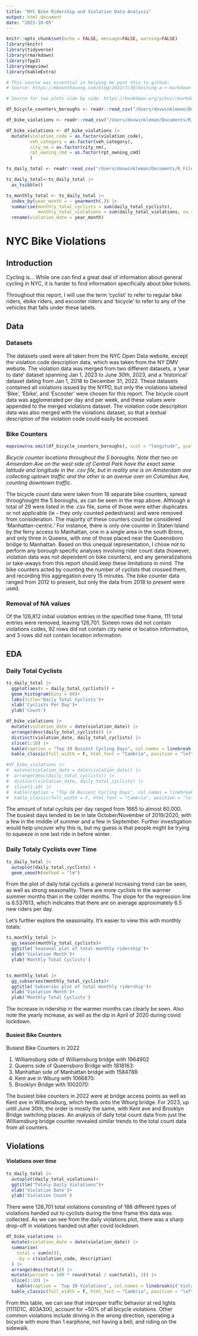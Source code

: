 ```yaml
---
title: "NYC Bike Ridership and Violation Data Analysis"
output: html_document
date: "2023-10-05"
---
```


```r
knitr::opts_chunk$set(echo = FALSE, message=FALSE, warning=FALSE)
library(knitr)
library(tidyverse)
library(rmarkdown)
library(fpp3)
library(mapview)
library(kableExtra)
```


```r
# This source was essential in helping me post this to github:
# Source: https://mbounthavong.com/blog/2022/7/30/hosting-a-r-markdown-html-file-on-a-github-page

# Source for two plots side by side: https://bookdown.org/yihui/rmarkdown-cookbook/figures-side.html
```


```r
df_bicycle_counters_boroughs <- readr::read_csv("/Users/dovwinkleman/Documents/R_Files/NYC_Bike_Summons_and_Violations/Data/Processed/df_bicycle_counters_boroughs.csv")

df_bike_violations <- readr::read_csv("/Users/dovwinkleman/Documents/R_Files/NYC_Bike_Summons_and_Violations/Data/Processed/df_bike_violations_2023-09-16.csv")

df_bike_violations <- df_bike_violations |>
  mutate(violation_code = as.factor(violation_code),
         veh_category = as.factor(veh_category),
         city_nm = as.factor(city_nm),
         rpt_owning_cmd = as.factor(rpt_owning_cmd)
         )

ts_daily_total <- readr::read_csv("/Users/dovwinkleman/Documents/R_Files/NYC_Bike_Summons_and_Violations/Data/Processed/ts_daily_total_2023-10-05.csv")

ts_daily_total<-ts_daily_total |> 
  as_tsibble()

ts_monthly_total <- ts_daily_total |> 
  index_by(year_month = ~ yearmonth(.)) |> 
  summarise(monthly_total_cyclists = sum(daily_total_cyclists),
            monthly_total_violations = sum(daily_total_violations, na.rm = TRUE)) |> 
  rename(violation_date = year_month)
```

# NYC Bike Violations 

## Introduction

Cycling is... While one can find a great deal of information about general cycling in NYC, it is harder to find information specifically about bike tickets.

Throughout this report, I will use the term 'cyclist' to refer to regular bike riders, ebike riders, and escooter riders and 'bicycle' to refer to any of the vehicles that falls under these labels.

## Data

### Datasets

The datasets used were all taken from the NYC Open Data website, except the violation code description data, which was taken from the NY DMV website. The violation data was merged from two different datasets, a 'year to date' dataset spanning Jan 1, 2023 to June 30th, 2023, and a 'historical' dataset dating from Jan 1, 2018 to December 31, 2022. These datasets contained all violations issued by the NYPD, but only the violations labeled 'Bike', 'Ebike', and 'Escooter' were chosen for this report. The bicycle count data was agglomerated per day and per week, and these values were appended to the merged violations dataset. The violation code description data was also merged with the violations dataset, so that a textual description of the violation code could easily be accessed.

### Bike Counters

```r
mapview(na.omit(df_bicycle_counters_boroughs), xcol = "longitude", ycol = "latitude", crs = 4269, grid = FALSE)

```
*Bicycle counter locations throughout the 5 boroughs.  Note that two on Amserdam Ave on the west side of Central Park have the exact same latitude and longitude in the .csv file, but in reality one is on Amsterdam ave collecting uptown traffic and the other is an avenue over on Columbus Ave, counting downtown traffic.*

The bicycle count data were taken from 18 separate bike counters, spread throughought the 5 boroughs, as can be seen in the map above.  Although a total of 29 were listed in the .csv file, some of those were either duplicates or not applicable (ie - they only counted pedestrians) and were removed from consideration.  The majority of these counters could be considered ‘Manhattan-centric.’ For instance, there is only one counter in Staten Island by the ferry access to Manhattan, one in a single area in the south Bronx, and only three in Queens, with one of those placed near the Queensboro bridge to Manhattan.  Based on this unequal representation, I chose not to perform any borough specific analyses involving rider count data (however, violation data was not dependent on bike counters), and any generalizations or take-aways from this report should keep these limitations in mind.
The bike counters acted by counting the number of cyclists that crossed them, and recording this aggregation every 15 minutes.  The bike counter data ranged from 2012 to present, but only the data from 2018 to present were used. 

### Removal of NA values

Of  the 126,812 initial violation entries in the specified time frame, 111 total entries were removed, leaving 126,701.  Sixteen rows did not contain violations codes, 92 rows did not contain city name or location information, and 3 rows did not contain location information.


## EDA

### Daily Total Cyclists

```r
ts_daily_total |>
  ggplot(aes(x = daily_total_cyclists)) +
  geom_histogram(bins = 80)+
  labs(title='Daily Total Cyclists')+
  xlab('Cyclists Per Day')+
  ylab('Count')

df_bike_violations |>
  mutate(violation_date = date(violation_date)) |>
  arrange(desc(daily_total_cyclists)) |>
  distinct(violation_date, daily_total_cyclists) |>
  slice(1:10) |>
  kable(caption = "Top 10 Busiest Cycling Days", col.names = linebreak(c('Violation Date', 'Daily Total Cyclists'), align = "l")) |> 
  kable_classic(full_width = F, html_font = "Cambria", position = "left")
```


```r
#df_bike_violations |>
#  mutate(violation_date = date(violation_date)) |>
#  arrange(desc(daily_total_cyclists)) |>
#  distinct(violation_date, daily_total_cyclists) |>
#  slice(1:10) |>
#  kable(caption = "Top 10 Busiest Cycling Days", col.names = linebreak(c('Violation Date', 'Daily Total Cyclists'), align = "l")) |> 
#  kable_classic(full_width = F, html_font = "Cambria", position = "left")
```

The amount of total cyclists per day ranged from 1665 to almost 60,000.  The busiest days tended to be in late October/November of 2019/2020, with a few in the middle of summer and a few in September. Further investigation would help uncover why this is, but my guess is that people might be trying to squeeze in one last ride in before winter.


### Daily Totaly Cyclists over Time

```r
ts_daily_total |>
  autoplot(daily_total_cyclists) +
  geom_smooth(method = "lm")
```
From the plot of daily total cyclists a general increasing trend can be seen, as well as strong seasonality.  There are more cyclists in the warmer summer months than in the colder months.  The slope for the regression line is 6.537613, which indicates that there are on average approximately 6.5 new riders per day.  

Let's further explore the seasonality.  It's easier to view this with monthly totals:

```r
ts_monthly_total |>
  gg_season(monthly_total_cyclists)+
  ggtitle('Seasonal plot of total monthly ridership')+
  xlab('Violation Month')+
  ylab('Monthly Total Cyclists')


ts_monthly_total |>
  gg_subseries(monthly_total_cyclists)+
  ggtitle('Subseries plot of total monthly ridership')+
  xlab('Violation Month')+
  ylab('Monthly Total Cyclists')

```

The increase in ridership in the warmer months can clearly be seen.  Also note the yearly increase, as well as the dip in April of 2020 during covid lockdown. 

#### Busiest Bike Counters

Busiest Bike Counters in 2022  

1. Williamsburg side of Williamsburg bridge with 1964902
2. Queens side of Queensboro Bridge with 1818163: 
3. Manhattan side of Manhattan bridge with 1584788: 
4. Kent ave in Wburg with 1066870: 
5. Brooklyn Bridge with 1002070: 

The busiest bike counters in 2022 were at bridge access points as well as Kent ave in Williamsburg, which feeds onto the Wburg bridge.  For 2023, up until June 30th, the order is mostly the same, with Kent ave and Brooklyn Bridge switching places.  An analysis of daily total count data from just the Williamsburg bridge counter revealed similar trends to the total count data from all counters.

## Violations

#### Violations over time

```r
ts_daily_total |>
  autoplot(daily_total_violations)+
  ggtitle("Totaly Daily Violations")+
  xlab('Violation Date')+
  ylab('Violation Count')
```

There were 126,701 total violations consisting of 188 different types of violations handed out to cyclists during the time frame this data was collected. As we can see from the daily violations plot, there was a sharp drop-off in violations handed out after covid lockdown.

```r
df_bike_violations |>
  mutate(violation_date = date(violation_date)) |>
  summarise(
    total = sum(n()),
    .by = c(violation_code, description)
  ) |>
  arrange(desc(total)) |>
  mutate(percent = 100 * round(total / sum(total), 3)) |>
  slice(1:10) |>
    kable(caption = 'Top 10 Violations', col.names = linebreak(c('Violation Code', 'Description', 'Total', 'Percent'), align = "l")) |> 
  kable_classic(full_width = F, html_font = "Cambria", position = "left")
```

From this table, we can see that improper traffic behavior at red lights (1111D1C, 403A3IX), account for ~50% of all bicycle violations.  Other common violations include driving in the wrong direction, operating a bicycle with more than 1 earphone, not having a bell, and riding on the sidewalk. 






